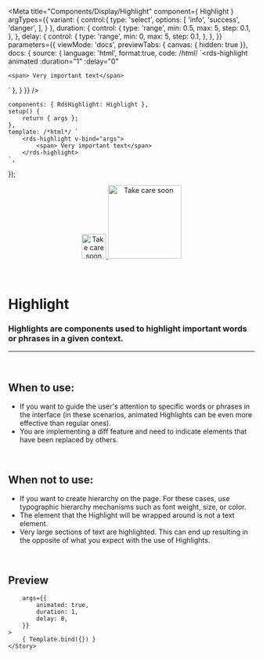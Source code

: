 
<Meta
	title="Components/Display/Highlight"
	component={ Highlight }
	argTypes={{
		variant: {
			control:{
				type: 'select',
				options: [
					'info',
					'success',
					'danger',
				],
			}
		},
		duration: { 
			control: {
				type: 'range',
				min: 0.5,
				max: 5,
				step: 0.1,
			},
		},
		delay: {
			control: {
				type: 'range',
				min: 0,
				max: 5,
				step: 0.1,
			},
		},
	}}
	parameters={{
		viewMode: 'docs',
		previewTabs: { canvas: { hidden: true }},
		docs: {
			source: {
				language: 'html',
				format:true,
				code: /*html*/ 
`<rds-highlight
	animated
	:duration="1"
	:delay="0"
>
	<span> Very important text</span>
</rds-highlight>`
			},
		}
	}}
/>

	components: { RdsHighlight: Highlight },
	setup() {
		return { args };
	},
	template: /*html*/ `
		<rds-highlight v-bind="args">
			<span> Very important text</span>
		</rds-highlight>
	`,
});

<div align="center" style={{display: 'flex'}}>
    <a href="https://rahulaher.netlify.app">
        <img src="https://rahulaher.netlify.app/img/logo/glyph-black-colored.svg" alt="Take care soon" width="50" />
        <img src="https://rahulaher.netlify.app/img/logo/word-black-colored.svg" alt="Take care soon" width="150" />
    </a>
</div>

<br />
<br />

# Highlight

### Highlights are components used to highlight important words or phrases in a given context.
---
<br />

## When to use:
- If you want to guide the user's attention to specific words or phrases in the interface 
(in these scenarios, animated Highlights can be even more effective than regular ones).
- You are implementing a diff feature and need to indicate elements that have been replaced by others.

<br />

## When not to use:
- If you want to create hierarchy on the page. For these cases, use typographic hierarchy mechanisms such as font weight, size, or color.
- The element that the Highlight will be wrapped around is not a text element.
- Very large sections of text are highlighted. This can end up resulting in the opposite of what you expect with the use of Highlights.

<br />

## Preview

<Canvas>
	<Story
		name="Highlight"
		
		args={{
			animated: true,
			duration: 1,
			delay: 0,
		}}
	>
		{ Template.bind({}) }
	</Story>
</Canvas>

<ArgsTable story="Highlight" />
